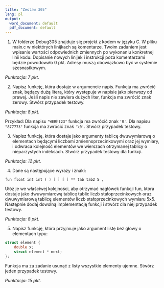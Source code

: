 ```yaml
---
title: "Zestaw 305"
lang: pl
output:
  word_document: default
  pdf_document: default
---
```



1. W folderze Debug305 znajduje się projekt z kodem w języku C. W pliku main.c w niektórych linijkach są komentarze. Twoim zadaniem jest wpisanie wartości odpowiednich zmiennych po wykonaniu konkretnej linii kodu. Dopisanie nowych linijek i instrukcji poza komentarzami będzie powodowało 0 pkt. Adresy muszą obowiązkowo być w systemie szesnastkowym.

*Punktacja: 7 pkt.*

2. Napisz funkcję, która dostaje w argumencie napis. Funkcja ma zwrócić znak, będący dużą literą, który występuje w napisie jako pierwszy od prawej. Jeśli napis nie zawiera dużych liter, funkcja ma zwrócić znak zerowy. Stwórz przypadek testowy.

*Punktacja: 8 pkt.*

Przykład: Dla napisu `"WERht23"` funkcja ma zwrócić znak `'R'`. Dla napisu `"877773"` funkcja ma zwrócić znak `'\0'`. Stwórz przypadek testowy.

3. Napisz funkcję, która dostaje jako argumenty tablicę dwuwymiarową o elementach będącymi liczbami zmiennoprzecinkowymi oraz jej wymiary, i odwraca kolejność elementów we wierszach otrzymanej tablicy o nieparzystych indeksach. Stwórz przypadek testowy dla funkcji. 

*Punktacja: 12 pkt.*

4. Dane są następujące wyrazy i znaki:

```
fun float int int ( ) [ ] [ ] ** tab tab2 5 ,
```

Ułóż je we właściwej kolejności, aby otrzymać nagłówek funkcji fun, która dostaje jako dwuwymiarową tablicę tablic liczb stałoprzecinkowych oraz dwuwymiarową tablicę elementów liczb stałoprzecinkowych wymiaru 5x5. 
 Następnie dodaj dowolną implementację funkcji i stwórz dla niej przypadek testowy.

*Punktacja: 8 pkt.*

5. Napisz funkcję, która przyjmuje jako argument listę bez głowy o elementach typu:

```c
struct element {
    double x;
    struct element * next;
};
```

Funkcja ma za zadanie usunąć z listy wszystkie elementy ujemne. Stwórz jeden przypadek testowy.


*Punktacja: 15 pkt.*